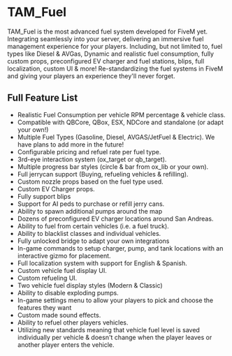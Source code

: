 # TAM_Fuel

TAM_Fuel is the most advanced fuel system developed for FiveM yet. Integrating seamlessly into your server, delivering an immersive fuel management experience for your players. Including, but not limited to, fuel types like Diesel & AVGas, Dynamic and realistic fuel consumption, fully custom props, preconfigured EV charger and fuel stations, blips, full localization, custom UI & more! Re-standardizing the fuel systems in FiveM and giving your players an experience they'll never forget.

## Full Feature List

- Realistic Fuel Consumption per vehicle RPM percentage & vehicle class.
- Compatible with QBCore, QBox, ESX, NDCore and standalone (or adapt your own!)
- Multiple Fuel Types (Gasoline, Diesel, AVGAS/JetFuel & Electric). We have plans to add more in the future!
- Configurable pricing and refuel rate per fuel type.
- 3rd-eye interaction system (ox_target or qb_target).
- Multiple progress bar styles (circle & bar from ox_lib or your own).
- Full jerrycan support (Buying, refueling vehicles & refilling).
- Custom nozzle props based on the fuel type used.
- Custom EV Charger props.
- Fully support blips
- Support for AI peds to purchase or refill jerry cans.
- Ability to spawn additional pumps around the map
- Dozens of preconfigured EV charger locations around San Andreas.
- Ability to fuel from certain vehicles (i.e. a fuel truck).
- Ability to blacklist classes and individual vehicles.
- Fully unlocked bridge to adapt your own integrations
- In-game commands to setup charger, pump, and tank locations with an interactive gizmo for placement.
- Full localization system with support for English & Spanish. 
- Custom vehicle fuel display UI.
- Custom refueling UI.
- Two vehicle fuel display styles (Modern & Classic)
- Ability to disable exploding pumps.
- In-game settings menu to allow your players to pick and choose the features they want
- Custom made sound effects.
- Ability to refuel other players vehicles.
- Utilizing new standards meaning that vehicle fuel level is saved individually per vehicle & doesn't change when the player leaves or another player enters the vehicle.

